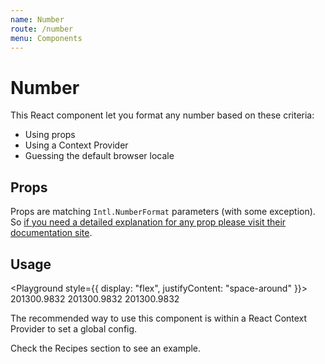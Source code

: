 ```yaml
---
name: Number
route: /number
menu: Components
---
```



# Number

This React component let you format any number based on these criteria:

- Using props
- Using a Context Provider
- Guessing the default browser locale

## Props

Props are matching `Intl.NumberFormat` parameters (with some exception). So [if you need a detailed explanation for any prop please visit their documentation site](https://developer.mozilla.org/en-US/docs/Web/JavaScript/Reference/Global_Objects/NumberFormat#Parameters).

<Props of={Number} />

## Usage

<Playground style={{ display: "flex", justifyContent: "space-around" }}>
  <Number>201300.9832</Number>
  <Number locale="de-DE">201300.9832</Number>
  <Number as="span" maximumFractionDigits={3}>
    201300.9832
  </Number>
</Playground>

The recommended way to use this component is within a React Context Provider to set a global config.

<Link to="/recipes">Check the Recipes section to see an example</Link>.
